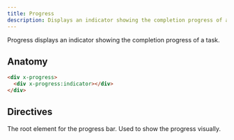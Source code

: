 ```yaml
---
title: Progress
description: Displays an indicator showing the completion progress of a task.
---
```



<Toolbelt />

<Lede>
  Progress displays an indicator showing the completion progress of a task.
</Lede>

<ProgressDemo />

## Anatomy

```html
<div x-progress>
  <div x-progress:indicator></div>
</div>
```

## Directives

<DirectiveReference directive="x-progress" required>
  The root element for the progress bar.
</DirectiveReference>

<DirectiveReference directive="x-progress:indicator" required>
  Used to show the progress visually.
</DirectiveReference>
